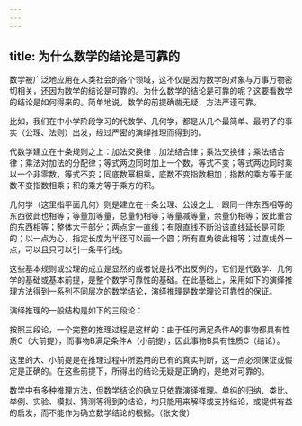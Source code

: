 ```yaml
---
---
---
```

title: 为什么数学的结论是可靠的
---




数学被广泛地应用在人类社会的各个领域，这不仅是因为数学的对象与万事万物密切相关，还因为数学的结论是可靠的。为什么数学的结论是可靠的呢？这要看数学的结论是如何得来的。简单地说，数学的前提确凿无疑，方法严谨可靠。

比如，我们在中小学阶段学习的代数学、几何学，都是从几个最简单、最明了的事实（公理、法则）出发，经过严密的演绎推理而得到的。

代数学建立在十条规则之上：加法交换律；加法结合律；乘法交换律；乘法结合律；乘法对加法的分配律；等式两边同时加上一个数，等式不变；等式两边同时乘以一个非零数，等式不变；同底数幂相乘，底数不变指数相加；指数的乘方等于底数不变指数相乘；积的乘方等于乘方的积。

几何学（这里指平面几何）则是建立在十条公理、公设之上：跟同一件东西相等的东西彼此也相等；等量加等量，总量仍相等；等量减等量，余量仍相等；彼此重合的东西相等；整体大于部分；两点定一直线；有限直线不断沿该直线延长是可能的；以一点为心，指定长度为半径可以画一个圆；所有直角彼此相等；过直线外一点，可以且只可以引一条平行线。

这些基本规则或公理的成立是显然的或者说是找不出反例的，它们是代数学、几何学的基础或基本前提，是整个数学可靠性的基础。在此基础上，采用如下的演绎推理方法得到一系列不同层次的数学结论，演绎推理是数学理论可靠性的保证。

演绎推理的一般结构是如下的三段论：



按照三段论，一个完整的推理过程是这样的：由于任何满足条件A的事物都具有性质C（大前提），而事物B满足条件A（小前提），因此事物B具有性质C（结论）。



这里的大、小前提是在推理过程中所运用的已有的真实判断，这一点必须保证或假定是正确的。在这些前提下，所得出的结论无疑是正确的，是绝对可靠的。

数学中有多种推理方法，但数学结论的确立只依靠演绎推理。单纯的归纳、类比、举例、实验、模拟、猜测等得到的结论，均只能用来解释或支持结论，或提供有益的启发，而不能作为确立数学结论的根据。（张文俊）